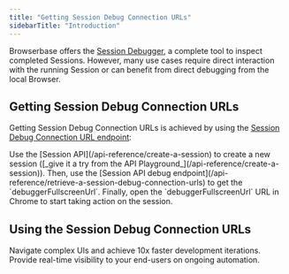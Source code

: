 ```yaml
---
title: "Getting Session Debug Connection URLs"
sidebarTitle: "Introduction"
---
```


Browserbase offers the [Session Debugger](/features/session-debugger), a
complete tool to inspect completed Sessions. However, many use cases require
direct interaction with the running Session or can benefit from direct debugging
from the local Browser.

## Getting Session Debug Connection URLs

Getting Session Debug Connection URLs is achieved by using the
[Session Debug Connection URL endpoint](/api-reference/retrieve-a-session-debug-connection-urls):

<Steps>

<Step title="Start a Session">
  Use the [Session API](/api-reference/create-a-session) to create a new session
  ([_give it a try from the API Playground_](/api-reference/create-a-session)).
</Step>

<Step title="Request a debug connection URL">
  Then, use the [Session API debug
  endpoint](/api-reference/retrieve-a-session-debug-connection-urls) to get the
  `debuggerFullscreenUrl`.
</Step>

<Step title="Open the Session from your local Chrome browser">
  Finally, open the `debuggerFullscreenUrl` URL in Chrome to start taking action
  on the session.
</Step>

</Steps>


## Using the Session Debug Connection URLs

<CardGroup cols={2}>
  <Card title="Taking a Session's Remote Control" href="guides/session-debug-connection/overview">
    Navigate complex UIs and achieve 10x faster development iterations.
  </Card>
  <Card title="Integrate a Session live view within your application" href="/guides/session-debug-connection/integrate-live-session">
    Provide real-time visibility to your end-users on ongoing automation.
  </Card>
</CardGroup>